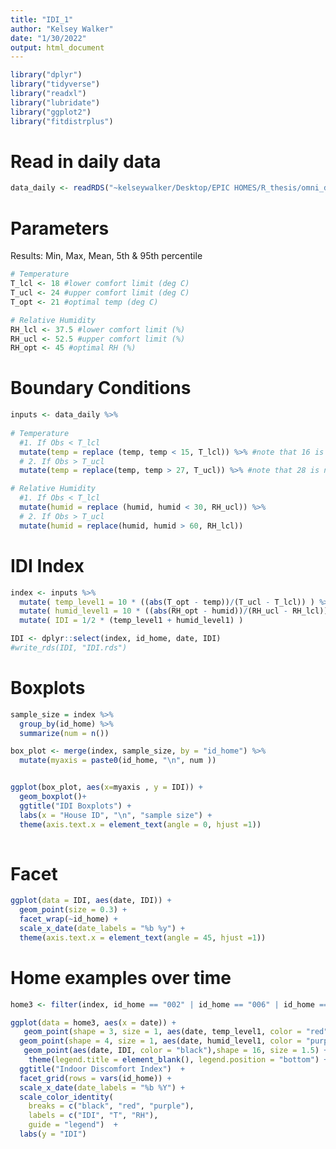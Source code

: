 ```yaml
---
title: "IDI_1"
author: "Kelsey Walker"
date: "1/30/2022"
output: html_document
---
```


```r
library("dplyr")
library("tidyverse")
library("readxl")
library("lubridate")
library("ggplot2")
library("fitdistrplus")
```

# Read in daily data
```r
data_daily <- readRDS("~kelseywalker/Desktop/EPIC HOMES/R_thesis/omni_daily_processed.rds") 

```
 

# Parameters
Results:
Min, Max, Mean, 5th & 95th percentile
```r

# Temperature
T_lcl <- 18 #lower comfort limit (deg C)
T_ucl <- 24 #upper comfort limit (deg C)
T_opt <- 21 #optimal temp (deg C)

# Relative Humidity
RH_lcl <- 37.5 #lower comfort limit (%)
RH_ucl <- 52.5 #upper comfort limit (%)
RH_opt <- 45 #optimal RH (%)

```

# Boundary Conditions
```r
inputs <- data_daily %>%
  
# Temperature
  #1. If Obs < T_lcl
  mutate(temp = replace (temp, temp < 15, T_lcl)) %>% #note that 16 is not T_lcl
  # 2. If Obs > T_ucl
  mutate(temp = replace(temp, temp > 27, T_ucl)) %>% #note that 28 is not T_ucl

# Relative Humidity
  #1. If Obs < T_lcl
  mutate(humid = replace (humid, humid < 30, RH_ucl)) %>%
  # 2. If Obs > T_ucl
  mutate(humid = replace(humid, humid > 60, RH_lcl)) 
```

# IDI Index 
```r
index <- inputs %>%
  mutate( temp_level1 = 10 * ((abs(T_opt - temp))/(T_ucl - T_lcl)) ) %>%
  mutate( humid_level1 = 10 * ((abs(RH_opt - humid))/(RH_ucl - RH_lcl)) ) %>%
  mutate( IDI = 1/2 * (temp_level1 + humid_level1) )

IDI <- dplyr::select(index, id_home, date, IDI)
#write_rds(IDI, "IDI.rds")
```

# Boxplots
```r
sample_size = index %>%
  group_by(id_home) %>%
  summarize(num = n())

box_plot <- merge(index, sample_size, by = "id_home") %>%
  mutate(myaxis = paste0(id_home, "\n", num ))


ggplot(box_plot, aes(x=myaxis , y = IDI)) +
  geom_boxplot()+
  ggtitle("IDI Boxplots") + 
  labs(x = "House ID", "\n", "sample size") +
  theme(axis.text.x = element_text(angle = 0, hjust =1))
  


```

# Facet


```r

ggplot(data = IDI, aes(date, IDI)) + 
  geom_point(size = 0.3) +
  facet_wrap(~id_home) +
  scale_x_date(date_labels = "%b %y") +
  theme(axis.text.x = element_text(angle = 45, hjust =1))

```


# Home examples over time
```r
home3 <- filter(index, id_home == "002" | id_home == "006" | id_home == "013")

ggplot(data = home3, aes(x = date)) + 
   geom_point(shape = 3, size = 1, aes(date, temp_level1, color = "red")) + 
  geom_point(shape = 4, size = 1, aes(date, humid_level1, color = "purple", shape = 4)) + 
   geom_point(aes(date, IDI, color = "black"),shape = 16, size = 1.5) +
    theme(legend.title = element_blank(), legend.position = "bottom") +
  ggtitle("Indoor Discomfort Index")  + 
  facet_grid(rows = vars(id_home)) + 
  scale_x_date(date_labels = "%b %Y") +
  scale_color_identity(
    breaks = c("black", "red", "purple"),
    labels = c("IDI", "T", "RH"),
    guide = "legend")  +
  labs(y = "IDI")

```